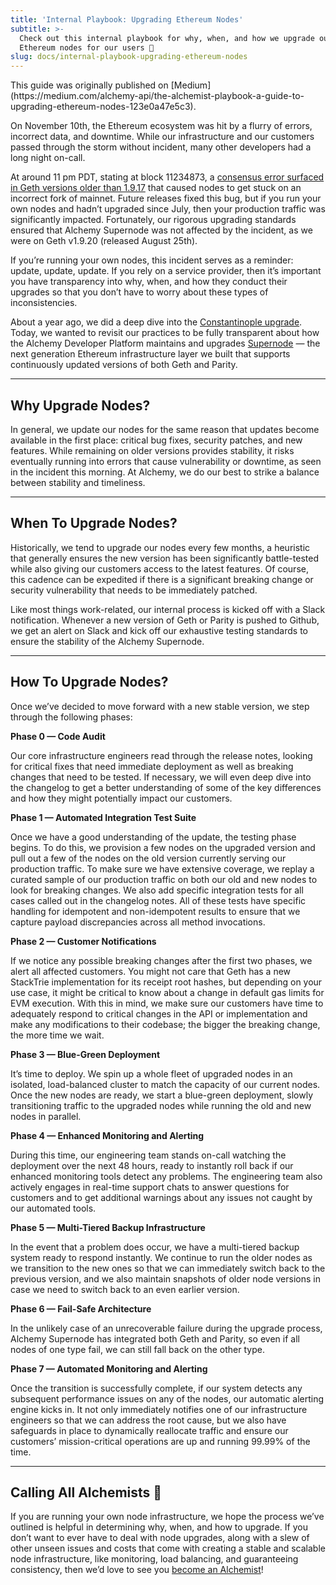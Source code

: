```yaml
---
title: 'Internal Playbook: Upgrading Ethereum Nodes'
subtitle: >-
  Check out this internal playbook for why, when, and how we upgrade our
  Ethereum nodes for our users 🚀
slug: docs/internal-playbook-upgrading-ethereum-nodes
---
```



<Info>
  This guide was originally published on [Medium](https://medium.com/alchemy-api/the-alchemist-playbook-a-guide-to-upgrading-ethereum-nodes-123e0a47e5c3).
</Info>

On November 10th, the Ethereum ecosystem was hit by a flurry of errors, incorrect data, and downtime. While our infrastructure and our customers passed through the storm without incident, many other developers had a long night on-call.

At around 11 pm PDT, stating at block 11234873, a [consensus error surfaced in Geth versions older than 1.9.17](https://gist.github.com/karalabe/e1891c8a99fdc16c4e60d9713c35401f) that caused nodes to get stuck on an incorrect fork of mainnet. Future releases fixed this bug, but if you run your own nodes and hadn’t upgraded since July, then your production traffic was significantly impacted. Fortunately, our rigorous upgrading standards ensured that Alchemy Supernode was not affected by the incident, as we were on Geth v1.9.20 (released August 25th).

If you’re running your own nodes, this incident serves as a reminder: update, update, update. If you rely on a service provider, then it’s important you have transparency into why, when, and how they conduct their upgrades so that you don’t have to worry about these types of inconsistencies.

About a year ago, we did a deep dive into the [Constantinople upgrade](https://medium.com/alchemy-api/dont-get-forked-best-practices-for-handling-constantinople-and-ethereum-client-upgrades-e0d6b5dd8e9c). Today, we wanted to revisit our practices to be fully transparent about how the Alchemy Developer Platform maintains and upgrades [Supernode](https://alchemyapi.io/supernode) — the next generation Ethereum infrastructure layer we built that supports continuously updated versions of both Geth and Parity.

***

## Why Upgrade Nodes?

In general, we update our nodes for the same reason that updates become available in the first place: critical bug fixes, security patches, and new features. While remaining on older versions provides stability, it risks eventually running into errors that cause vulnerability or downtime, as seen in the incident this morning. At Alchemy, we do our best to strike a balance between stability and timeliness.

***

## When To Upgrade Nodes?

Historically, we tend to upgrade our nodes every few months, a heuristic that generally ensures the new version has been significantly battle-tested while also giving our customers access to the latest features. Of course, this cadence can be expedited if there is a significant breaking change or security vulnerability that needs to be immediately patched.

Like most things work-related, our internal process is kicked off with a Slack notification. Whenever a new version of Geth or Parity is pushed to Github, we get an alert on Slack and kick off our exhaustive testing standards to ensure the stability of the Alchemy Supernode.

***

## How To Upgrade Nodes?

Once we’ve decided to move forward with a new stable version, we step through the following phases:

**Phase 0 — Code Audit**

Our core infrastructure engineers read through the release notes, looking for critical fixes that need immediate deployment as well as breaking changes that need to be tested. If necessary, we will even deep dive into the changelog to get a better understanding of some of the key differences and how they might potentially impact our customers.

**Phase 1 — Automated Integration Test Suite**

Once we have a good understanding of the update, the testing phase begins. To do this, we provision a few nodes on the upgraded version and pull out a few of the nodes on the old version currently serving our production traffic. To make sure we have extensive coverage, we replay a curated sample of our production traffic on both our old and new nodes to look for breaking changes. We also add specific integration tests for all cases called out in the changelog notes. All of these tests have specific handling for idempotent and non-idempotent results to ensure that we capture payload discrepancies across all method invocations.

**Phase 2 — Customer Notifications**

If we notice any possible breaking changes after the first two phases, we alert all affected customers. You might not care that Geth has a new StackTrie implementation for its receipt root hashes, but depending on your use case, it might be critical to know about a change in default gas limits for EVM execution. With this in mind, we make sure our customers have time to adequately respond to critical changes in the API or implementation and make any modifications to their codebase; the bigger the breaking change, the more time we wait.

**Phase 3 — Blue-Green Deployment**

It’s time to deploy. We spin up a whole fleet of upgraded nodes in an isolated, load-balanced cluster to match the capacity of our current nodes. Once the new nodes are ready, we start a blue-green deployment, slowly transitioning traffic to the upgraded nodes while running the old and new nodes in parallel.

**Phase 4 — Enhanced Monitoring and Alerting**

During this time, our engineering team stands on-call watching the deployment over the next 48 hours, ready to instantly roll back if our enhanced monitoring tools detect any problems. The engineering team also actively engages in real-time support chats to answer questions for customers and to get additional warnings about any issues not caught by our automated tools.

**Phase 5 — Multi-Tiered Backup Infrastructure**

In the event that a problem does occur, we have a multi-tiered backup system ready to respond instantly. We continue to run the older nodes as we transition to the new ones so that we can immediately switch back to the previous version, and we also maintain snapshots of older node versions in case we need to switch back to an even earlier version.

**Phase 6 — Fail-Safe Architecture**

In the unlikely case of an unrecoverable failure during the upgrade process, Alchemy Supernode has integrated both Geth and Parity, so even if all nodes of one type fail, we can still fall back on the other type.

**Phase 7 — Automated Monitoring and Alerting**

Once the transition is successfully complete, if our system detects any subsequent performance issues on any of the nodes, our automatic alerting engine kicks in. It not only immediately notifies one of our infrastructure engineers so that we can address the root cause, but we also have safeguards in place to dynamically reallocate traffic and ensure our customers’ mission-critical operations are up and running 99.99% of the time.

***

## Calling All Alchemists 🧙

If you are running your own node infrastructure, we hope the process we’ve outlined is helpful in determining why, when, and how to upgrade. If you don’t want to ever have to deal with node upgrades, along with a slew of other unseen issues and costs that come with creating a stable and scalable node infrastructure, like monitoring, load balancing, and guaranteeing consistency, then we’d love to see you [become an Alchemist](https://dashboard.alchemyapi.io/signup/)!
